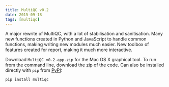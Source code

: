 ```yaml
---
title: MultiQC v0.2
date: 2015-09-18
tags: [multiqc]
---
```


A major rewrite of MultiQC, with a lot of stabilisation and sanitisation. Many new functions created in Python and JavaScript to handle common functions, making writing new modules much easier. New toolbox of features created for report, making it much more interactive.

Download `MultiQC_v0.2.app.zip` for the Mac OS X graphical tool. To run from the command line, download the zip of the code. Can also be installed directly with `pip` from [PyPI](https://pypi.python.org/pypi/multiqc/0.1):

```
pip install multiqc
```
